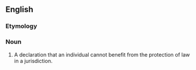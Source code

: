 ==English==
===Etymology===
{{suffix|outlaw|ry}}

===Noun===
{{en-noun|outlawries}}

# {{law|UK|Anglo-Saxon}} A declaration that an individual cannot benefit from the protection of law in a jurisdiction.